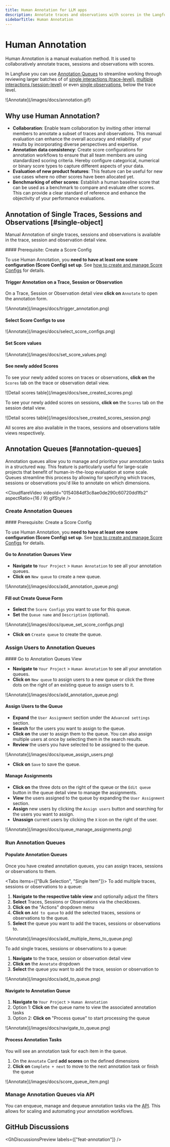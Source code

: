 ```yaml
---
title: Human Annotation for LLM apps
description: Annotate traces and observations with scores in the Langfuse UI to record human-in-the-loop evaluations.
sidebarTitle: Human Annotation
---
```


# Human Annotation
Human Annotation is a manual evaluation method. It is used to collaboratively annotate traces, sessions and observations with scores.

In Langfuse you can use [Annotation Queues](#annotation-queues) to streamline working through reviewing larger batches of of [single interactions (trace-level)](#single-object), [multiple interactions (session-level)](#single-object) or even [single observations](#single-object), below the trace level. 

<Frame border fullWidth>
![Annotate](/images/docs/annotation.gif)
</Frame>

## Why use Human Annotation?
- **Collaboration**: Enable team collaboration by inviting other internal members to annotate a subset of traces and observations. This manual evaluation can enhance the overall accuracy and reliability of your results by incorporating diverse perspectives and expertise.
- **Annotation data consistency**: Create score configurations for annotation workflows to ensure that all team members are using standardized scoring criteria. Hereby configure categorical, numerical or binary score types to capture different aspects of your data.
- **Evaluation of new product features**: This feature can be useful for new use cases where no other scores have been allocated yet.
- **Benchmarking of other scores**: Establish a human baseline score that can be used as a benchmark to compare and evaluate other scores. This can provide a clear standard of reference and enhance the objectivity of your performance evaluations.

## Annotation of Single Traces, Sessions and Observations [#single-object]
Manual Annotation of single traces, sessions and observations is available in the trace, session and observation detail view.

<Steps>
#### Prerequisite: Create a Score Config

To use Human Annotation, you **need to have at least one score configuration (Score Config) set up**. See [how to create and manage Score Configs](/faq/all/manage-score-configs) for details.

#### Trigger Annotation on a Trace, Session or Observation

On a Trace, Session or Observation detail view **click on** `Annotate` to open the annotation form.
<Frame border fullWidth>
  ![Annotate](/images/docs/trigger_annotation.png)
</Frame>

#### Select Score Configs to use

<Frame border fullWidth>
  ![Annotate](/images/docs/select_score_configs.png)
</Frame>

#### Set Score values

<Frame border fullWidth>
  ![Annotate](/images/docs/set_score_values.png)
</Frame>

#### See newly added Scores

To see your newly added scores on traces or observations, **click on** the `Scores` tab on the trace or observation detail view.

<Frame border fullWidth>
  ![Detail scores table](/images/docs/see_created_scores.png)
</Frame>

To see your newly added scores on sessions, **click on** the `Scores` tab on the session detail view.

<Frame border fullWidth>
  ![Detail scores table](/images/docs/see_created_scores_session.png)
</Frame>

All scores are also available in the traces, sessions and observations table views respectively.

</Steps>

## Annotation Queues [#annotation-queues]

Annotation queues allow you to manage and prioritize your annotation tasks in a structured way. This feature is particularly useful for large-scale projects that benefit of human-in-the-loop evaluation at some scale. Queues streamline this process by allowing for specifying which traces, sessions or observations you'd like to annotate on which dimensions.

<CloudflareVideo
  videoId="0154084df3c8ae0de290c60720dd1fb2"
  aspectRatio={16 / 9}
  gifStyle
/>
### Create Annotation Queues
<Steps>
#### Prerequisite: Create a Score Config

To use Human Annotation, you **need to have at least one score configuration (Score Config) set up**. See [how to create and manage Score Configs](/faq/all/manage-score-configs#create-a-score-config) for details.

#### Go to Annotation Queues View

- **Navigate to** `Your Project` > `Human Annotation` to see all your annotation queues. 
- **Click on** `New queue` to create a new queue.

<Frame border fullWidth>
  ![Annotate](/images/docs/add_annotation_queue.png)
</Frame>

#### Fill out Create Queue Form

- **Select** the `Score Configs` you want to use for this queue.
- **Set** the `Queue name` and `Description` (optional).

<Frame border fullWidth>
  ![Annotate](/images/docs/queue_set_score_configs.png)
</Frame>

- **Click on** `Create queue` to create the queue.



</Steps>

### Assign Users to Annotation Queues
<Steps>
#### Go to Annotation Queues View

- **Navigate to** `Your Project` > `Human Annotation` to see all your annotation queues. 
- **Click on** `New queue` to assign users to a new queue or click the three dots on the right of an existing queue to assign users to it.

<Frame border fullWidth>
  ![Annotate](/images/docs/add_annotation_queue.png)
</Frame>

#### Assign Users to the Queue

- **Expand** the `User Assignment` section under the `Advanced settings` section.
- **Search** for the users you want to assign to the queue.
- **Click on** the user to assign them to the queue. You can also assign multiple users at once by selecting them in the search results. 
- **Review** the users you have selected to be assigned to the queue.

<Frame border fullWidth>
  ![Annotate](/images/docs/queue_assign_users.png)
</Frame>

- **Click on** `Save` to save the queue.

#### Manage Assignments

- **Click on** the three dots on the right of the queue or the `Edit queue` button in the queue detail view to manage the assignments.
- **View** the users assigned to the queue by expanding the `User Assignment` section.
- **Assign** new users by clicking the `Assign users` button and searching for the users you want to assign.
- **Unassign** current users by clicking the `X` icon on the right of the user.

<Frame border fullWidth>
  ![Annotate](/images/docs/queue_manage_assignments.png)
</Frame>



</Steps>

### Run Annotation Queues
<Steps>


#### Populate Annotation Queues

Once you have created annotation queues, you can assign traces, sessions or observations to them. 

<Tabs items={["Bulk Selection", "Single Item"]}>
<Tab>
To add multiple traces, sessions or observations to a queue:
1. **Navigate to the respective table view** and optionally adjust the filters
2. **Select** Traces, Sessions or Observations via the checkboxes. 
3. **Click on** the "Actions" dropdown menu
4. **Click on** `Add to queue` to add the selected traces, sessions or observations to the queue.
5. **Select** the queue you want to add the traces, sessions or observations to.

<Frame border fullWidth>
  ![Annotate](/images/docs/add_multiple_items_to_queue.png)
</Frame>

</Tab>
<Tab>

To add single traces, sessions or observations to a queue:
1. **Navigate** to the trace, session or observation detail view
2. **Click on** the `Annotate` dropdown
3. **Select** the queue you want to add the trace, session or observation to


<Frame border fullWidth>
  ![Annotate](/images/docs/add_to_queue.png)
</Frame>

</Tab>
</Tabs>

#### Navigate to Annotation Queue

1. **Navigate to** `Your Project` > `Human Annotation`
2. Option 1: **Click on** the queue name to view the associated annotation tasks
3. Option 2: **Click on** "Process queue" to start processing the queue

<Frame border fullWidth>
  ![Annotate](/images/docs/navigate_to_queue.png)
</Frame>

#### Process Annotation Tasks

You will see an annotation task for each item in the queue.

1. On the `Annotate` Card **add scores** on the defined dimensions 
2. **Click on** `Complete + next` to move to the next annotation task or finish the queue

<Frame border fullWidth>
  ![Annotate](/images/docs/score_queue_item.png)
</Frame>

</Steps>

### Manage Annotation Queues via API

You can enqueue, manage and dequeue annotation tasks via the [API](/docs/api). This allows for scaling and automating your annotation workflows.

## GitHub Discussions


<GhDiscussionsPreview labels={["feat-annotation"]} />
